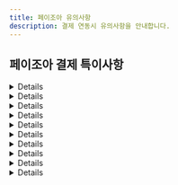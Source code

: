 ```yaml
---
title: 페이조아 유의사항
description: 결제 연동시 유의사항을 안내합니다.
---
```



## 페이조아 결제 특이사항

<Details>
  <p slot="summary">PC 결제는 `success`, 모바일 결제는 `imp_success` 전달</p>

  PC와 모바일에서 결제창이 각기 다른 방식으로 호출되기 때문에, 결제 후속 프로세스에도 차이가 있습니다. PC 결제의 경우 페이조아 결제창이 iframe 방식으로 호출되기 때문에 결제 프로세스 완료 후 콜백 함수(`IMP.request_pay` 함수 호출시 전달한 두 번째 파라미터)가 호출되지만, 모바일 결제의 경우 페이조아 결제창이 페이조아 URL로 리디렉션되기 때문에 결제 프로세스 완료 후 지정 된 URL(`m_redirect_url`)로 302 리디렉션 됩니다. 이때 결제 실패/성공 여부를 의미하는 파라미터가 전달되는데, PC 결제시에는 `success`, 모바일 결제시에는 `imp_success`로 서로 다른 이름의 파라미터가 전달되어 주의가 요구됩니다. 정리해보면 아래와 같습니다.

  - \[PC결제] iframe → 콜백 함수 호출 → 콜백 함수로 전달되는 response 객체에 `success` 키 값으로 전달

    ```tsx
    IMP.request_pay(
      {
        // 중략
      },
      function (response) {
        const { success } = response; // 결제 성공 또는 실패 여부
        if (success) {
          // 결제 성공 시 프로세스
        } else {
          // 결제 실패 시 프로세스
        }
      },
    );
    ```

  - \[모바일 결제] 리디렉션 → m\_redirect\_url로 302 리디렉션 → `imp_success` 쿼리 파라미터 전달

    ```text
    /**
     * m_redirect_url을 https://myservice.com/payments/complete로 설정한 후
     * 결제 프로세스 종료 됐을때 302 리디렉션 되는 URL 예시
     */
    https://myservice.com/payments/complete?**imp_success=true**&imp_uid=imp1234567890&merchant_uid=mid_123467890
    ```

  **`imp_success`와 `success`는 deprecated**

  하지만 애초에 `imp_success` 파라미터든 `success` 파라미터는 deprecated 되었기 때문에 해당 파라미터를 기반으로 결제 실패/성공 여부를 판단하시면 안 됩니다. 해당 파라미터는 단순히 포트원 → 고객사 클라이언트로 응답되는 시기의 결제 실패/성공 여부를 내려주는데, 이 값은 페이조아 → 포트원으로 결제 결과 통지 → 포트원 DB 업데이트가 완료된 시점이어야지만 정확하다고 볼 수 있습니다.

  그런데 **페이조아 → 포트원으로의 결제 결과가 전달 → 포트원 DB 업데이트와 포트원 → 고객사 클라이언트로의 응답이 비동기로 동작**하기 때문에 **실제로는 결제가 정상적으로 완료된 경우에도 아직 포트원 DB에 업데이트가 안 된 시점이라 고객사 클라이언트로 응답되는 `imp_success` 또는 `success` 파라미터가 `false`일 수** 있습니다.

  따라서 포트원 → 고객사 클라이언트로 응답되는 결과 데이터 중 신뢰할 수 있는 값은 오로지 포트원 주문 번호(`imp_uid`)와 고객사 주문 번호(`merchant_uid`)이며, 이 값을 고객사 서버로 전달해 포트원 결제내역 조회 API([GET /payments/\{imp\_uid}](https://api.iamport.kr/#!/payments/getPaymentByImpUid))를 호출한 결과(`status`)를 보고 결제 실패(`failed`)/성공(`paid`) 여부를 판단하시길 바랍니다.
</Details>

<Details>
  <p slot="summary">사파리 브라우저 - 하나카드 / NH앱캐시 결제 시 세션 관련 이슈 존재</p>

  사파리 브라우저에서 하나카드 / NH앱캐시(계좌이체) 결제 시 아래와 같이 `세션 유효기간이 초과되어 카드사와 연결이 종료되었습니다`와 같은 메시지가 렌더링되며 더 이상 결제가 불가능한 이슈가 있습니다.

  <img src="/gitbook-assets/ko/image (116).png" alt="참고이미지" data-size="original" />

  이러한 현상을 겪으시는 경우, 사파리 환경설정에서 아래와 같이 `크로스 사이트 추적 방지` 해제 및 `모든 쿠키 차단`이 모두 해제되어 있는지 확인해 보시고, 모두 해제 후 다시 시도해보시길 바랍니다.

  <img src="/gitbook-assets/ko/image (159).png" alt="참고이미지" data-size="original" />
</Details>

<Details>
  <p slot="summary">사파리/파이어폭스 브라우저 - BC카드 결제시 이슈 존재</p>

  신용카드 결제창에서 BC카드 선택 후 다음 버튼 클릭시 "지불에 실패하였습니다"라는 알림창이 뜨면서 더 이상 진행되지 않는 이슈가 있습니다. 다른 브라우저(크롬, 오페라, 엣지 등)나 다른 카드사에서는 이상 없이 BC카드 결제를 위한 페이북 QR코드가 렌더링되지만, 사파리와 파이어폭스에서는 아래와 같이 "지불에 실패하였습니다"라는 메시지를 담고 있는 알림창이 뜨면서 더 이상 결제가 진행되지 않습니다.

  <img src="/gitbook-assets/ko/image (223).png" alt="참고이미지" data-size="original" />

  이러한 현상을 겪으시는 경우, 사파리 환경설정에서 아래와 같이 `*.payjoa.co.kr` 도메인에 대해 팝업 `허용` 설정 되어 있으신지 확인해보시고, 허용 후 다시 시도해보시길 바랍니다.

  <img src="/gitbook-assets/ko/image (256).png" alt="참고이미지" data-size="original" />
</Details>

<Details>
  <p slot="summary">실시간 계좌이체 결제 플로우 상이</p>

  페이조아의 경우 내부적으로 토스페이먼츠 - 계좌이체를 사용하고 있어 토스 간편결제, NH앱캐시 그리고 계좌 정보 직접 입력을 통해서만 계좌이체가 가능합니다. 여기서 계좌 정보 직접 입력시, 보안카드 / OTP 인증 → 공인인증서 인증까지 진행해야 합니다.

  단, 모바일 결제의 경우엔 토스 간편결제와 NH앱캐시를 통해서만 결제가 가능합니다.

  <img src="/gitbook-assets/ko/image (109).png" alt="PC 결제" data-size="original" />

  <img src="/gitbook-assets/ko/image (249).png" alt="모바일 결제" data-size="original" />
</Details>

<Details>
  <p slot="summary">가상계좌 입금 완료시, 송금자 이름만 알 수 있음</p>

  페이조아는 (발급된) 가상계좌에 입금 완료시, 송금자의 정보(은행명, 계좌번호, 송금인) 중 송금자 이름만 알려줍니다. 따라서 포트원 결제내역 조회([**GET /payments/\{imp\_uid}**](../../../api/api-1/api-1))시 송금자의 은행코드(`bank_code`)과 은행명(`bank_name`)은 모두 NULL로 내려가며, 송금자 이름을 확인하기 위해서는 아래 예시와 같이 별도의 쿼리 파라미터(`extension`)를 `true`로 설정해주셔야 합니다.

  ```http
  GET http://api.iamport.kr/payments/{포트원 번호}?**extension=true**
  ```

  ```json
  {
    // ... 중략
    "bank_code": null, // 송금자 은행 코드 알 수 없음
    "bank_name": null, // 송금자 은행 이름 알 수 없음
    "extension": {
      // ... 중략
      "REMITTER": "홍길동" // 송금자 이름
    }
  }
  ```
</Details>

<Details>
  <p slot="summary">가상계좌 결제 취소시, PG사와 특약 필요</p>

  가상계좌 입금 완료 건에 대한 결제 취소(환불)은 가상계좌 발급 시 부과되는 수수료 이슈로 인해 페이조아와 특약을 맺어야지만 가능합니다. 이 특약 없이는 기본적으로 가상계좌 결제 건의 환불은 불가능합니다.
</Details>

<Details>
  <p slot="summary">가상계좌 결제 취소시, 실제 환불 금액 입금까지 7 영업일 이상 소요</p>

  페이조아 가상계좌 결제 취소(환불)는 고객사 → 포트원 → 페이조아로 환불 요청 접수 시, 페이조아 담당자가 수기로 확인 후 환불 처리를 해 주는 프로세스로 진행되기 때문에 환불 금액이 실제로 입금 될때까지 7 영업일 이상 소요됩니다.
</Details>

<Details>
  <p slot="summary">과세/면세/복합과세용 CPID는 모두 건별 구분으로 1개만 발급하여 사용</p>

  페이조아 측으로 해당 CPID 설정을 `건별구분`으로 발급 해달라고 요청해주셔야 합니다. 그래야 하나의 CPID로 과세/면세/복합과세 거래건을 모두 처리할 수 있습니다.
</Details>

<Details>
  <p slot="summary">면세금액은 카드 결제만 설정 가능</p>

  결제창(`IMP.request_pay` 함수) 호출시 총 결제 금액(`amount`)중 면세 금액(`tax_free`)을 설정할 수 있습니다. 단, 페이조아 시스템 상 면세 금액은 카드 결제(`pay_method: "card"`) 시에만 가능하고 계좌이체 / 가상계좌 결제 시에는 설정할 수 없어 전액 과세 처리 됩니다.
</Details>

<Details>
  <p slot="summary">페이조아 자체 버그</p>

  **에스크로 결제시 구매자 전화번호가 결제창에 자동 완성되지 않음**

  <img src="/gitbook-assets/ko/image (253).png" alt="참고이미지" data-size="original" />

  - `IMP.request_pay` 호출시 전달한 구매자의 전화번호(`buyer_tel`)가 다른 결제창과는 달리 에스크로 결제창에서는 자동 완성되지 않습니다. 이는 페이조아가 해당 기능을 제공하지 않는 것으로 이용에 참고 부탁드립니다.
</Details>
